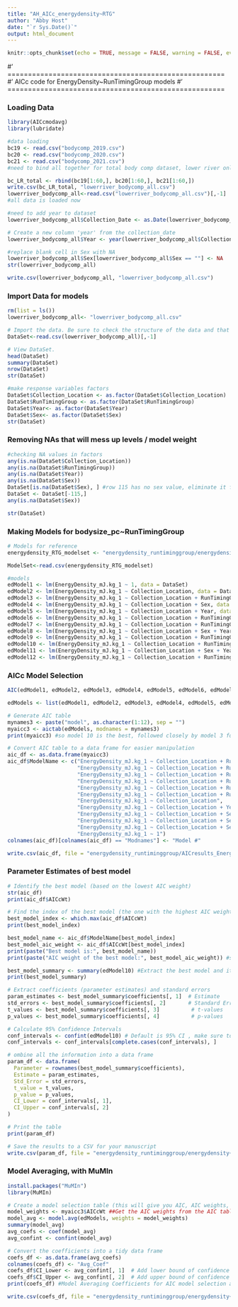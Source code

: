 ```yaml
---
title: "AH_AICc_energydensity~RTG"
author: "Abby Host"
date: "`r Sys.Date()`"
output: html_document
---
```


```r
knitr::opts_chunk$set(echo = TRUE, message = FALSE, warning = FALSE, eval = TRUE)
```

#' =====================================================
#' AICc code for EnergyDensity~RunTimingGroup models
#' =====================================================

### Loading Data
```r
library(AICcmodavg)
library(lubridate)

#data loading
bc19 <- read.csv("bodycomp_2019.csv")
bc20 <- read.csv("bodycomp_2020.csv")
bc21 <- read.csv("bodycomp_2021.csv")
#need to bind all together for total body comp dataset, lower river only

bc_LR_total <- rbind(bc19[1:60,], bc20[1:60,], bc21[1:60,])
write.csv(bc_LR_total, "lowerriver_bodycomp_all.csv")
lowerriver_bodycomp_all<-read.csv("lowerriver_bodycomp_all.csv")[,-1]
#all data is loaded now

#need to add year to dataset
lowerriver_bodycomp_all$Collection_Date <- as.Date(lowerriver_bodycomp_all$Collection_Date)

# Create a new column 'year' from the collection_date
lowerriver_bodycomp_all$Year <- year(lowerriver_bodycomp_all$Collection_Date)

#replace blank cell in Sex with NA 
lowerriver_bodycomp_all$Sex[lowerriver_bodycomp_all$Sex == ""] <- NA
str(lowerriver_bodycomp_all)

write.csv(lowerriver_bodycomp_all, "lowerriver_bodycomp_all.csv")
```

### Import Data for models
```r
rm(list = ls())
lowerriver_bodycomp_all<- "lowerriver_bodycomp_all.csv"

# Import the data. Be sure to check the structure of the data and that R is reading continuous and categorical variables appropriately.
DataSet<-read.csv(lowerriver_bodycomp_all)[,-1]

# View DataSet.
head(DataSet)
summary(DataSet)
nrow(DataSet)
str(DataSet)

#make response variables factors
DataSet$Collection_Location <- as.factor(DataSet$Collection_Location) 
DataSet$RunTimingGroup <- as.factor(DataSet$RunTimingGroup)
DataSet$Year<- as.factor(DataSet$Year)
DataSet$Sex<- as.factor(DataSet$Sex)
str(DataSet)

```

### Removing NAs that will mess up levels / model weight
```r
#checking NA values in factors
any(is.na(DataSet$Collection_Location))
any(is.na(DataSet$RunTimingGroup))
any(is.na(DataSet$Year))
any(is.na(DataSet$Sex))
DataSet[is.na(DataSet$Sex), ] #row 115 has no sex value, eliminate it for models
DataSet <- DataSet[-115,]
any(is.na(DataSet$Sex))

str(DataSet)
```

### Making Models for bodysize_pc~RunTimingGroup
```r
# Models for reference
energydensity_RTG_modelset <- "energydensity_runtiminggroup/energydensity~RunTimingGroup_modelset.csv"

ModelSet<-read.csv(energydensity_RTG_modelset)

#models
edModel1 <- lm(EnergyDensity_mJ.kg_1 ~ 1, data = DataSet)
edModel2 <- lm(EnergyDensity_mJ.kg_1 ~ Collection_Location, data = DataSet)
edModel3 <- lm(EnergyDensity_mJ.kg_1 ~ Collection_Location + RunTimingGroup, data = DataSet)
edModel4 <- lm(EnergyDensity_mJ.kg_1 ~ Collection_Location + Sex, data = DataSet)
edModel5 <- lm(EnergyDensity_mJ.kg_1 ~ Collection_Location + Year, data = DataSet)
edModel6 <- lm(EnergyDensity_mJ.kg_1 ~ Collection_Location + RunTimingGroup + Sex, data = DataSet)
edModel7 <- lm(EnergyDensity_mJ.kg_1 ~ Collection_Location + RunTimingGroup + Year, data = DataSet)
edModel8 <- lm(EnergyDensity_mJ.kg_1 ~ Collection_Location + Sex + Year, data = DataSet)
edModel9 <- lm(EnergyDensity_mJ.kg_1 ~ Collection_Location + RunTimingGroup + Sex + RunTimingGroup:Sex, data = DataSet)
edModel10 <- lm(EnergyDensity_mJ.kg_1 ~ Collection_Location + RunTimingGroup + Year + RunTimingGroup:Year, data = DataSet)
edModel11 <- lm(EnergyDensity_mJ.kg_1 ~ Collection_Location + Sex + Year + Sex:Year, data = DataSet)
edModel12 <- lm(EnergyDensity_mJ.kg_1 ~ Collection_Location + RunTimingGroup + Sex + Year, data = DataSet)
```

### AICc Model Selection
```r
AIC(edModel1, edModel2, edModel3, edModel4, edModel5, edModel6, edModel7, edModel8, edModel9, edModel10, edModel11, edModel12)

edModels <- list(edModel1, edModel2, edModel3, edModel4, edModel5, edModel6, edModel7, edModel8, edModel9, edModel10, edModel11, edModel12)

# Generate AIC table
mynames3 <- paste("model", as.character(1:12), sep = "")
myaicc3 <- aictab(edModels, modnames = mynames3)
print(myaicc3) #so model 10 is the best, followed closely by model 3 for energy density as response variable

# Convert AIC table to a data frame for easier manipulation
aic_df <- as.data.frame(myaicc3)
aic_df$ModelName <- c("EnergyDensity_mJ.kg_1 ~ Collection_Location + RunTimingGroup + Year + RunTimingGroup:Year", 
                      "EnergyDensity_mJ.kg_1 ~ Collection_Location + RunTimingGroup", 
                      "EnergyDensity_mJ.kg_1 ~ Collection_Location + RunTimingGroup + Sex", 
                      "EnergyDensity_mJ.kg_1 ~ Collection_Location + RunTimingGroup + Year", 
                      "EnergyDensity_mJ.kg_1 ~ Collection_Location + RunTimingGroup + Sex + RunTimingGroup:Sex", 
                      "EnergyDensity_mJ.kg_1 ~ Collection_Location + RunTimingGroup + Sex + Year", 
                      "EnergyDensity_mJ.kg_1 ~ Collection_Location", 
                      "EnergyDensity_mJ.kg_1 ~ Collection_Location + Year", 
                      "EnergyDensity_mJ.kg_1 ~ Collection_Location + Sex", 
                      "EnergyDensity_mJ.kg_1 ~ Collection_Location + Sex + Year", 
                      "EnergyDensity_mJ.kg_1 ~ Collection_Location + Sex + Year + Sex:Year", 
                      "EnergyDensity_mJ.kg_1 ~ 1")
colnames(aic_df)[colnames(aic_df) == "Modnames"] <- "Model #"

write.csv(aic_df, file = "energydensity_runtiminggroup/AICresults_EnergyDensity~RunTimingGroup.csv", row.names = FALSE)

```

### Parameter Estimates of best model
```r
# Identify the best model (based on the lowest AIC weight)
str(aic_df)
print(aic_df$AICcWt)

# Find the index of the best model (the one with the highest AIC weight)
best_model_index <- which.max(aic_df$AICcWt)
print(best_model_index)

best_model_name <- aic_df$ModelName[best_model_index]
best_model_aic_weight <- aic_df$AICcWt[best_model_index]
print(paste("Best model is:", best_model_name))
print(paste("AIC weight of the best model:", best_model_aic_weight)) #so model 10 is the best model -- EnergyDensity_mJ.kg_1 ~ Collection_Location + RunTimingGroup + Year + RunTimingGroup:Year"

best_model_summary <- summary(edModel10) #Extract the best model and its summary
print(best_model_summary)

# Extract coefficients (parameter estimates) and standard errors
param_estimates <- best_model_summary$coefficients[, 1]  # Estimate
std_errors <- best_model_summary$coefficients[, 2]       # Standard Error
t_values <- best_model_summary$coefficients[, 3]          # t-values
p_values <- best_model_summary$coefficients[, 4]          # p-values

# Calculate 95% Confidence Intervals
conf_intervals <- confint(edModel10) # Default is 95% CI , make sure to specify Model# from best model
conf_intervals <- conf_intervals[complete.cases(conf_intervals), ]

# ombine all the information into a data frame
param_df <- data.frame(
  Parameter = rownames(best_model_summary$coefficients),
  Estimate = param_estimates,
  Std_Error = std_errors,
  t_value = t_values,
  p_value = p_values,
  CI_Lower = conf_intervals[, 1],
  CI_Upper = conf_intervals[, 2]
)

# Print the table
print(param_df)

# Save the results to a CSV for your manuscript
write.csv(param_df, file = "energydensity_runtiminggroup/energydensity~runtiminggroup_model10_ParamEstimates.csv", row.names = FALSE)

```

### Model Averaging, with MuMIn
```r
install.packages("MuMIn")
library(MuMIn)

# Create a model selection table (this will give you AIC, AIC weights, etc.)
model_weights <- myaicc3$AICcWt ##Get the AIC weights from the AIC table
model_avg <- model.avg(edModels, weights = model_weights)
summary(model_avg)
avg_coefs <- coef(model_avg)
avg_confint <- confint(model_avg)

# Convert the coefficients into a tidy data frame
coefs_df <- as.data.frame(avg_coefs)
colnames(coefs_df) <- "Avg_Coef"
coefs_df$CI_Lower <- avg_confint[, 1]  # Add lower bound of confidence intervals
coefs_df$CI_Upper <- avg_confint[, 2]  # Add upper bound of confidence intervals
print(coefs_df) #Model Averaging Coefficients for AIC model selection approach with body size as response variable

write.csv(coefs_df, file = "energydensity_runtiminggroup/energydensity~runtiminggroup_models_CoefEstimates.csv", row.names = TRUE)
```

